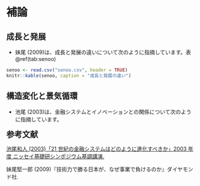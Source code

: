 # 補論 {#appendix}

## 成長と発展 {#growth-development}

- 妹尾 (2009)は、成長と発展の違いについて次のように指摘しています。表\@ref(tab:senoo)

```r
senoo <- read.csv("senoo.csv", header = TRUE)
knitr::kable(senoo, caption = "成長と発展の違い")
```

## 構造変化と景気循環 {#change}

- 池尾 (2003)は、金融システムとイノベーションとの関係について次のように指摘しています。

<span style="font-size: 150%">**参考文献**</span>

[池尾和人 (2003)「21 世紀の金融システムはどのように進化すべきか」2003 年度 ニッセイ基礎研シンポジウム基調講演.](https://www.nli-research.co.jp/files/user/pdf/publicity/event/03kicho.pdf?site=nli)

妹尾堅一郎 (2009)『技術力で勝る日本が、なぜ事業で負けるのか』ダイヤモンド社.
